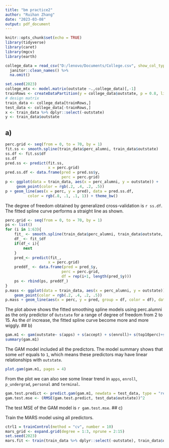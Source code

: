 ```yaml
---
title: "bm practice2"
author: "Ruihan Zhang"
date: "2023-03-08"
output: pdf_document
---
```



```r
knitr::opts_chunk$set(echo = TRUE)
library(tidyverse)
library(caret)
library(mgcv)
library(earth)
```

```r
college_data = read_csv("D:/lenovo/Documents/College.csv", show_col_types = FALSE) %>% 
  janitor::clean_names() %>% 
  na.omit()
```

```r
set.seed(2023)
college_mtx <- model.matrix(outstate ~.,college_data)[,-1]
trainRows <- createDataPartition(y = college_data$outstate, p = 0.8, list = FALSE)
# design matrix
train_data <- college_data[trainRows,]
test_data <- college_data[-trainRows,]
x <- train_data %>% dplyr::select(-outstate)
y <- train_data$outstate
```

## a)

```r
perc.grid <- seq(from = 0, to = 70, by = 1)
fit.ss <- smooth.spline(train_data$perc_alumni, train_data$outstate)
ss.df <- fit.ss$df
ss.df
pred.ss <- predict(fit.ss,
                   x = perc.grid)
pred.ss.df <- data.frame(pred = pred.ss$y,
                         perc = perc.grid)
p <- ggplot(data = train_data, aes(x = perc_alumni, y = outstate)) +
     geom_point(color = rgb(.2, .4, .2, .5))
p + geom_line(aes(x = perc, y = pred), data = pred.ss.df,
          color = rgb(.8, .1, .1, 1)) + theme_bw()
```

The degree of freedom obtained by generalized cross-validation is `r ss.df`. The fitted spline curve performs a straight line as shown.

```r
perc.grid <- seq(from = 0, to = 70, by = 1)
ps <- list()
for (i in 1:63){
    fit_ <- smooth.spline(train_data$perc_alumni, train_data$outstate, df = i+1 )
    df_ <- fit_$df
    if(df_< i){
        next
    }
    pred_<- predict(fit_,
                   x = perc.grid)
    preddf_ <- data.frame(pred = pred_$y,
                         perc = perc.grid,
                         df = rep(i+1, length(pred_$y)))
    ps <- rbind(ps, preddf_)
}
p.mass <- ggplot(data = train_data, aes(x = perc_alumni, y = outstate)) +
    geom_point(color = rgb(.2, .4, .2, .5))
p.mass + geom_line(aes(x = perc, y = pred, group = df, color = df), data = ps[which(ps$df <= 15),]) + theme_bw()
```

The plot above shows the fitted smoothing spline models using perc.alumni as the only predictor of `Outstate` for a range of degree of freedom from 2 to 15. As the `df` increase, the fitted spline curve become more and more wiggly.
## b)

```r
gam.m1 <- gam(outstate~ s(apps) + s(accept) + s(enroll)+ s(top10perc)+s(top25perc)+s(f_undergrad)+s(p_undergrad)+s(room_board)+s(books)+s(personal)+s(ph_d)+s(terminal)+s(s_f_ratio)+s(perc_alumni)+s(expend)+s(grad_rate) , data = train_data)
summary(gam.m1)
```

The GAM model included all the predictors. The model summary shows that some `edf` equals to `1`, which means these predictors may have linear relationships with `outstate`.

```r
plot.gam(gam.m1, pages = 4)
```
From the plot we can also see some linear trend in `apps`, `enroll`, `p_undergrad`, `personal` and `terminal`.

```r
gam.test.predict <- predict.gam(gam.m1, newdata = test_data, type = "response")
gam.test.mse <- (RMSE(gam.test.predict, test_data$outstate))^2
```
The test MSE of the GAM model is `r gam.test.mse`.
## c)

Train the MARS model using all predictors.
```r
ctrl1 = trainControl(method = "cv", number = 10)
mars_grid <- expand.grid(degree = 1:3, nprune = 2:15)
set.seed(2023)
mars.fit <- train(train_data %>% dplyr::select(-outstate), train_data$outstate, method = "earth", tuneGrid = mars_grid, trControl = ctrl1)
```